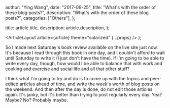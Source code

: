 
  author: "Ying Wang",
  date: "2017-09-25",
  title: "What's with the order of these blog posts?",
  description: "What's with the order of these blog posts?",
  categories: ["Others"],
};

  title: article.title,
  description: article.description,
};

  <ArticleLayout article={article} theme="solarized" {...props} />
);

So I made next Saturday's book review available on the live site just now. It's because I read through this book in one day, and I couldn't afford to wait until Saturday to write it (I just don't have the time). If I'm going to be able to write every day, though, how would I be able to balance that with work and cooking and exercise and social life and all that other stuff?

I think what I'm going to try and do is to come up with the topics and peer-edited articles ahead of time, and write the week's worth of blog posts on the weekend. And then after the day is done, do not edit those articles again. It's janky, but it's better than trying to post regularly every day. Yea? Maybe? No? Probably maybe.
